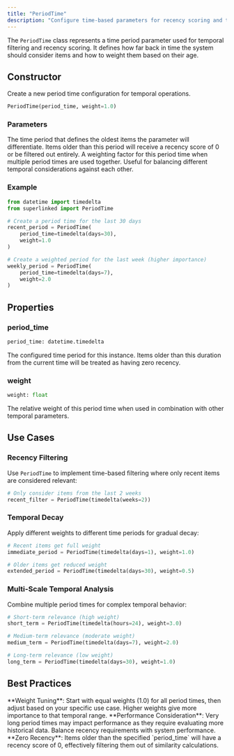 ```yaml
---
title: "PeriodTime"
description: "Configure time-based parameters for recency scoring and temporal filtering in Superlinked"
---
```


The `PeriodTime` class represents a time period parameter used for temporal filtering and recency scoring. It defines how far back in time the system should consider items and how to weight them based on their age.

## Constructor

Create a new period time configuration for temporal operations.

```python
PeriodTime(period_time, weight=1.0)
```

### Parameters

<ParamField path="period_time" type="datetime.timedelta" required>
  The time period that defines the oldest items the parameter will
  differentiate. Items older than this period will receive a recency score of 0
  or be filtered out entirely.
</ParamField>

<ParamField path="weight" type="float" default="1.0">
  A weighting factor for this period time when multiple period times are used
  together. Useful for balancing different temporal considerations against each
  other.
</ParamField>

### Example

```python
from datetime import timedelta
from superlinked import PeriodTime

# Create a period time for the last 30 days
recent_period = PeriodTime(
    period_time=timedelta(days=30),
    weight=1.0
)

# Create a weighted period for the last week (higher importance)
weekly_period = PeriodTime(
    period_time=timedelta(days=7),
    weight=2.0
)
```

## Properties

### period_time

```python
period_time: datetime.timedelta
```

The configured time period for this instance. Items older than this duration from the current time will be treated as having zero recency.

### weight

```python
weight: float
```

The relative weight of this period time when used in combination with other temporal parameters.

## Use Cases

### Recency Filtering

Use `PeriodTime` to implement time-based filtering where only recent items are considered relevant:

```python
# Only consider items from the last 2 weeks
recent_filter = PeriodTime(timedelta(weeks=2))
```

### Temporal Decay

Apply different weights to different time periods for gradual decay:

```python
# Recent items get full weight
immediate_period = PeriodTime(timedelta(days=1), weight=1.0)

# Older items get reduced weight
extended_period = PeriodTime(timedelta(days=30), weight=0.5)
```

### Multi-Scale Temporal Analysis

Combine multiple period times for complex temporal behavior:

```python
# Short-term relevance (high weight)
short_term = PeriodTime(timedelta(hours=24), weight=3.0)

# Medium-term relevance (moderate weight)
medium_term = PeriodTime(timedelta(days=7), weight=2.0)

# Long-term relevance (low weight)
long_term = PeriodTime(timedelta(days=30), weight=1.0)
```

## Best Practices

<Tip>
  **Weight Tuning**: Start with equal weights (1.0) for all period times, then
  adjust based on your specific use case. Higher weights give more importance to
  that temporal range.
</Tip>

<Warning>
  **Performance Consideration**: Very long period times may impact performance
  as they require evaluating more historical data. Balance recency requirements
  with system performance.
</Warning>

<Note>
  **Zero Recency**: Items older than the specified `period_time` will have a
  recency score of 0, effectively filtering them out of similarity calculations.
</Note>
